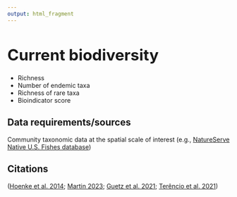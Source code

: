 ```yaml
---
output: html_fragment
---
```


<style type="text/css">
  h1{
  font-size: 2.5em;
}
</style>

# Current biodiversity

* Richness
* Number of endemic taxa
* Richness of rare taxa
* Bioindicator score


## Data requirements/sources
Community taxonomic data at the spatial scale of interest (e.g., [NatureServe Native U.S. Fishes database](https://www.natureserve.org/products/digital-distribution-native-us-fishes-watershed){target="_blank"})

## Citations
([Hoenke et al. 2014](http://dx.doi.org/10.1016/j.ecoleng.2013.12.009){target="_blank"}; [Martin 2023](https://www.maps.tnc.org/chesfpp/ChesapeakeFishPassagePrioritization_Report_2023.pdf){target="_blank"}; [Guetz et al. 2021](https://doi.org/10.1111/rec.13583){target="_blank"}; [Terêncio et al. 2021](https://doi.org/10.1016/j.scitotenv.2020.144768){target="_blank"})